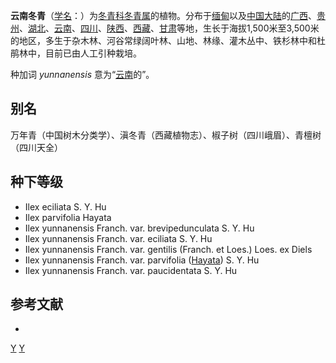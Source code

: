 {{Speciesbox 
| taxon = Ilex yunnanensis
| authority = Franch., 1899
| image = Yunnan Holly Ilex yunnanensis Tree 2000px.jpg
| subdivision_ranks =[[变种|变种]]
| subdivision =
* 云南冬青 ''I. y.'' var. ''yunnanensis''
* [[高贵云南冬青|高贵云南冬青]] ''I. y.'' var. ''gentilis''
* [[小叶云南冬青|小叶云南冬青]] ''I. y.'' var. ''parvifolia''
* [[硬叶云南冬青|硬叶云南冬青]] ''I. y.'' var. ''paucidentata''
}}

'''云南冬青'''（[[学名|学名]]：{{lang|la|''Ilex yunnanensis''}}）为[[冬青科|冬青科]][[冬青属|冬青属]]的植物。分布于[[缅甸|缅甸]]以及[[中国大陆|中国大陆]]的[[广西|广西]]、[[贵州|贵州]]、[[湖北|湖北]]、[[云南|云南]]、[[四川|四川]]、[[陕西|陕西]]、[[西藏|西藏]]、[[甘肃|甘肃]]等地，生长于海拔1,500米至3,500米的地区，多生于杂木林、河谷常绿阔叶林、山地、林缘、灌木丛中、铁杉林中和杜鹃林中，目前已由人工引种栽培。

种加词 ''yunnanensis'' 意为“[[云南|云南]]的”。

== 别名 ==
万年青（中国树木分类学）、滇冬青（西藏植物志）、椒子树（四川峨眉）、青檀树（四川天全）

== 种下等级 ==
* Ilex eciliata S. Y. Hu
* Ilex parvifolia Hayata
* Ilex yunnanensis Franch. var. brevipedunculata S. Y. Hu
* Ilex yunnanensis Franch. var. eciliata S. Y. Hu
* Ilex yunnanensis Franch. var. gentilis (Franch. et Loes.) Loes. ex Diels
* Ilex yunnanensis Franch. var. parvifolia ([[早田文藏|Hayata]]) S. Y. Hu
* Ilex yunnanensis Franch. var. paucidentata S. Y. Hu

== 参考文献 ==
<div class="references-small">
* {{cite web| url =http://www.bioinfo.cn/db05/KmzwSpecies.php?action=view&id=14300| title =云南冬青（原变种）| work =《中国高等植物数据库全库》| publisher =中国科学院微生物研究所| author =昆明植物研究所| accessdate =2009-02-24| deadurl =yes| archiveurl =https://web.archive.org/web/20160305020443/http://www.bioinfo.cn/db05/KmzwSpecies.php?action=view&id=14300| archivedate =2016-03-05}}
</div>
{{Commons category|Ilex yunnanensis}}
{{Taxonbar|from=Q10880759}}

[[Category:冬青属|Y]]
[[Category:1899年描述的植物|Y]]


{{植物小作品}}